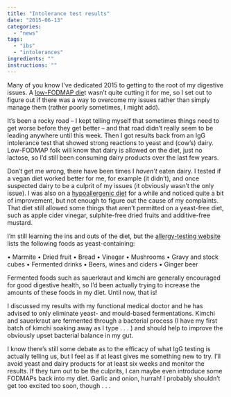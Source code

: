 ```yaml
---
title: "Intolerance test results"
date: "2015-06-13"
categories: 
  - "news"
tags: 
  - "ibs"
  - "intolerances"
ingredients: ""
instructions: ""
---
```


Many of you know I’ve dedicated 2015 to getting to the root of my digestive issues. A [low-FODMAP die](http://t.umblr.com/redirect?z=http%3A%2F%2Fshepherdworks.com.au%2Fdisease-information%2Flow-fodmap-diet&t=Y2I3NzE5Mzg5MmEzODUwNDVjODEwMGFlMTM1MzVkM2Y4MmI5ZDhmNCxENUptV2g1Nw%3D%3D&b=t%3AVOYglxJ9sBHW8BFVroDfxQ&p=http%3A%2F%2Fcookingwithnothing.com%2Fpost%2F121426407731%2Fintolerance-test-results&m=1)t wasn’t quite cutting it for me, so I set out to figure out if there was a way to overcome my issues rather than simply manage them (rather poorly sometimes, I might add).

It’s been a rocky road – I kept telling myself that sometimes things need to get worse before they get better – and that road didn’t really seem to be leading anywhere until this week. Then I got results back from an IgG intolerance test that showed strong reactions to yeast and (cow’s) dairy. Low-FODMAP folk will know that dairy is allowed on the diet, just no lactose, so I’d still been consuming dairy products over the last few years.

Don’t get me wrong, there have been times I _haven’t_ eaten dairy. I tested if a vegan diet worked better for me, for example (it didn’t), and once suspected dairy to be a culprit of my issues (it obviously wasn’t the only issue). I was also on a [hypoallergenic diet](http://t.umblr.com/redirect?z=http%3A%2F%2Fwww.hypoallergenicdiet.com%2F&t=NmU4Mzc5YThhZWMyZDkwMDA5OTViNmNhNDUxMGM0NjZhZGFkMDcwNSxENUptV2g1Nw%3D%3D&b=t%3AVOYglxJ9sBHW8BFVroDfxQ&p=http%3A%2F%2Fcookingwithnothing.com%2Fpost%2F121426407731%2Fintolerance-test-results&m=1) for a while and noticed quite a bit of improvement, but not enough to figure out the cause of my complaints. That diet still allowed some things that aren’t permitted on a yeast-free diet, such as apple cider vinegar, sulphite-free dried fruits and additive-free mustard.

I’m still learning the ins and outs of the diet, but the [allergy-testing website](http://t.umblr.com/redirect?z=http%3A%2F%2Fwww.yorktest.com%2Ffood-intolerance-advice%2Fproblem-foods%2Fyeast-intolerance%2F&t=ZWU0ZTNiNjZiMTNjYjQxZWM2YjkzOTNlMGNjNzJhNzZmN2EwNGVkMixENUptV2g1Nw%3D%3D&b=t%3AVOYglxJ9sBHW8BFVroDfxQ&p=http%3A%2F%2Fcookingwithnothing.com%2Fpost%2F121426407731%2Fintolerance-test-results&m=1) lists the following foods as yeast-containing:

• Marmite • Dried fruit • Bread • Vinegar • Mushrooms • Gravy and stock cubes • Fermented drinks • Beers, wines and ciders • Ginger beer

Fermented foods such as sauerkraut and kimchi are generally encouraged for good digestive health, so I’d been actually trying to increase the amounts of these foods in my diet. Until now, that is!

I discussed my results with my functional medical doctor and he has advised to only eliminate yeast- and mould-based fermentations. Kimchi and sauerkraut are fermented through a bacterial process (I have my first batch of kimchi soaking away as I type . . . ) and should help to improve the obviously upset bacterial balance in my gut.

I know there’s still some debate as to the efficacy of what IgG testing is actually telling us, but I feel as if at least gives me something new to try. I’ll avoid yeast and dairy products for at least six weeks and monitor the results. If they turn out to be the culprits, I can maybe even introduce some FODMAPs back into my diet. Garlic and onion, hurrah! I probably shouldn’t get too excited too soon, though . . .
